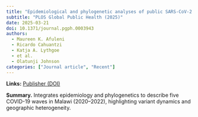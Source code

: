 ```yaml
---
title: "Epidemiological and phylogenetic analyses of public SARS-CoV-2 data from Malawi"
subtitle: "PLOS Global Public Health (2025)"
date: 2025-03-21
doi: 10.1371/journal.pgph.0003943
authors:
  - Maureen K. Afuleni
  - Ricardo Cahuantzi
  - Katja A. Lythgoe
  - et al.
  - Olatunji Johnson
categories: ["Journal article", "Recent"]
---
```


**Links:** [Publisher (DOI)](https://doi.org/10.1371/journal.pgph.0003943)

**Summary.** Integrates epidemiology and phylogenetics to describe five COVID-19 waves in Malawi (2020–2022), highlighting variant dynamics and geographic heterogeneity.
